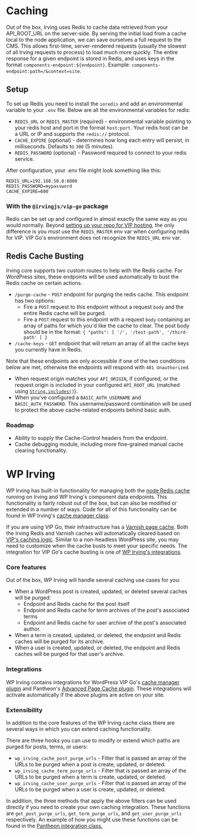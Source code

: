 <Meta title="Features|Caching" />

# Caching
Out of the box, Irving uses Redis to cache data retrieved from your API_ROOT_URL on the server-side. By serving the initial load from a cache local to the node application, we can save ourselves a full request to the CMS. This allows first-time, server-rendered requests (usually the slowest of all Irving requests to process) to load much more quickly. The entire response for a given endpoint is stored in Redis, and uses keys in the format `components-endpoint:${endpoint}`. Example: `components-endpoint:path=/&context=site`.

## Setup
To set up Redis you need to install the `ioredis` and add an environmental variable to your `.env` file. Below are all the environmental variables for redis:

* `REDIS_URL` or `REDIS_MASTER` (required) - environmental variable pointing to your redis host and port in the format `host:port`. Your redis host can be a URL or IP and supports the `redis://` protocol.
* `CACHE_EXPIRE` (optional) - determines how long each entry will persist, in milliseconds. Defaults to `300` (5 minutes).
* `REDIS_PASSWORD` (optional) - Password required to connect to your redis service.

After configuration, your .env file might look something like this:

```
REDIS_URL=192.168.50.8:6000
REDIS_PASSWORD=mypassword
CACHE_EXPIRE=600
```

### With the `@irvingjs/vip-go` package
Redis can be set up and configured in almost exactly the same way as you would normally. Beyond [setting up your repo for VIP hosting](?path=/docs/deployment-and-hosting-wordpress-vip--page), the only difference is you _must_ use the `REDIS_MASTER` env var when configuring redis for VIP. VIP Go's environment does not recognize the `REDIS_URL` env var.

## Redis Cache Busting
Irving core supports two custom routes to help with the Redis cache. For WordPress sites, these endpoints will be used automatically to bust the Redis cache on certain actions.

* `/purge-cache` - `POST` endpoint for purging the redis cache. This endpoint has two options:
  * Fire a `POST` request to this endpoint without a request `body` and the entire Redis cache will be purged.
  * Fire a `POST` request to this endpoint with a request `body` containing an array of paths for which you'd like the cache to clear. The post body should be in the format: `{ "paths": [ '/', '/test-path', '/third-path' ] }`
* `/cache-keys` - `GET` endpoint that will return an array of all the cache keys you currently have in Redis.

Note that these endpoints are only accessible if one of the two conditions below are met, otherwise the endpoints will respond with `401 Unauthorized`.
* When request origin matches your `API_ORIGIN`, if configured, or the request origin is included in your configured `API_ROOT_URL` (matched using [`String.includes()`](https://developer.mozilla.org/en-US/docs/Web/JavaScript/Reference/Global_Objects/String/includes)).
* When you've configured a `BASIC_AUTH_USERNAME` and `BASIC_AUTH_PASSWORD`. This username/password combination will be used to protect the above cache-related endpoints behind basic auth.

### Roadmap
* Ability to supply the Cache-Control headers from the endpoint.
* Cache debugging module, including more fine-grained manual cache clearing functionality.

# WP Irving
WP Irving has built-in functionality for managing both the [node Redis cache](https://github.com/alleyinteractive/irving/wiki/Caching) running on Irving and WP Irving's component data endpoints. This functionality is fairly robust out of the box, but can also be modified or extended in a number of ways. Code for all of this functionality can be found in WP Irving's [cache manager class](https://github.com/alleyinteractive/wp-irving/blob/master/inc/class-cache.php).

If you are using VIP Go, their infrastructure has a [Varnish page cache](https://wpvip.com/documentation/vip-go/caching-on-vip-go/#page-cache). Both the Irving Redis and Varnish caches will automatically cleared based on [VIP's caching logic](https://wpvip.com/documentation/vip-go/controlling-vip-go-page-cache/). Similar to a non-headless WordPress site, you may need to customize when the cache busts to meet your specific needs. The integration for VIP Go's cache busting is one of [WP Irving's integrations](https://github.com/alleyinteractive/wp-irving/blob/master/inc/integrations/class-vip-go.php).

### Core features
Out of the box, WP Irving will handle several caching use cases for you:
* When a WordPress post is created, updated, or deleted several caches will be purged:
  * Endpoint and Redis cache for the post itself
  * Endpoint and Redis cache for term archives of the post's associated terms
  * Endpoint and Redis cache for user archive of the post's associated author.
* When a term is created, updated, or deleted, the endpoint and Redis caches will be purged for its archive.
* When a user is created, updated, or deleted, the endpoint and Redis caches will be purged for that user's archive.

### Integrations
WP Irving contains integrations for WordPress VIP Go's [cache manager plugin](https://github.com/Automattic/vip-go-mu-plugins-built/tree/master/vip-cache-manager) and Pantheon's [Advanced Page Cache plugin](https://github.com/pantheon-systems/pantheon-advanced-page-cache). These integrations will activate automatically if the above plugins are active on your site.

### Extensibility
In addition to the core features of the WP Irving cache class there are several ways in which you can extend caching functionality.

There are three hooks you can use to modify or extend which paths are purged for posts, terms, or users:
* `wp_irving_cache_post_purge_urls` - Filter that is passed an array of the URLs to be purged when a post is create, updated, or deleted.
* `wp_irving_cache_term_purge_urls` - Filter that is passed an array of the URLs to be purged when a term is create, updated, or deleted.
* `wp_irving_cache_user_purge_urls` - Filter that is passed an array of the URLs to be purged when a user is create, updated, or deleted.

In addition, the three methods that apply the above filters can be used directly if you need to create your own caching integration. These functions are `get_post_purge_urls`, `get_term_purge_urls`, and `get_user_purge_urls` respectively. An example of how you might use these functions can be found in the [Pantheon integration class.](https://github.com/alleyinteractive/wp-irving/blob/master/inc/integrations/class-pantheon.php)